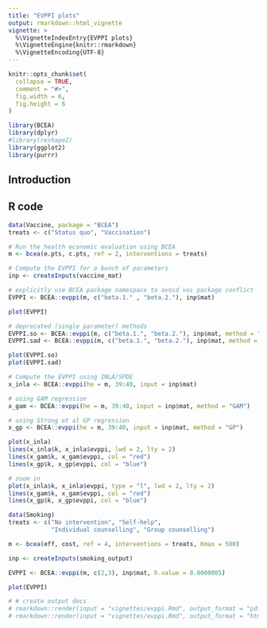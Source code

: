 ```yaml
---
title: "EVPPI plots"
output: rmarkdown::html_vignette
vignette: >
  %\VignetteIndexEntry{EVPPI plots}
  %\VignetteEngine{knitr::rmarkdown}
  %\VignetteEncoding{UTF-8}
---
```


```r
knitr::opts_chunk$set(
  collapse = TRUE,
  comment = "#>",
  fig.width = 6,
  fig.height = 6
)
```

```r
library(BCEA)
library(dplyr)
#library(reshape2)
library(ggplot2)
library(purrr)
```


## Introduction

## R code

```r
data(Vaccine, package = "BCEA")
treats <- c("Status quo", "Vaccination")

# Run the health economic evaluation using BCEA
m <- bcea(e.pts, c.pts, ref = 2, interventions = treats)

# Compute the EVPPI for a bunch of parameters
inp <- createInputs(vaccine_mat)

# explicitly use BCEA package namespace to avoid voi package conflict
EVPPI <- BCEA::evppi(m, c("beta.1." , "beta.2."), inp$mat)
```

```r
plot(EVPPI)
```


```r
# deprecated (single parameter) methods
EVPPI.so <- BCEA::evppi(m, c("beta.1.", "beta.2."), inp$mat, method = "so", n.blocks = 50)
EVPPI.sad <- BCEA::evppi(m, c("beta.1.", "beta.2."), inp$mat, method = "sad", n.seps = 1)

plot(EVPPI.so)
plot(EVPPI.sad)
```

```r
# Compute the EVPPI using INLA/SPDE
x_inla <- BCEA::evppi(he = m, 39:40, input = inp$mat)

# using GAM regression
x_gam <- BCEA::evppi(he = m, 39:40, input = inp$mat, method = "GAM")

# using Strong et al GP regression
x_gp <- BCEA::evppi(he = m, 39:40, input = inp$mat, method = "GP")

plot(x_inla)
lines(x_inla$k, x_inla$evppi, lwd = 2, lty = 2)
lines(x_gam$k, x_gam$evppi, col = "red")
lines(x_gp$k, x_gp$evppi, col = "blue")

# zoom in
plot(x_inla$k, x_inla$evppi, type = "l", lwd = 2, lty = 2)
lines(x_gam$k, x_gam$evppi, col = "red")
lines(x_gp$k, x_gp$evppi, col = "blue")
```

```r
data(Smoking)
treats <- c("No intervention", "Self-help",
            "Individual counselling", "Group counselling")

m <- bcea(eff, cost, ref = 4, interventions = treats, Kmax = 500)

inp <- createInputs(smoking_output)

EVPPI <- BCEA::evppi(m, c(2,3), inp$mat, h.value = 0.0000005)

plot(EVPPI)
```


```r
# # create output docs
# rmarkdown::render(input = "vignettes/evppi.Rmd", output_format = "pdf_document", output_dir = "vignettes")
# rmarkdown::render(input = "vignettes/evppi.Rmd", output_format = "html_document", output_dir = "vignettes")
```
